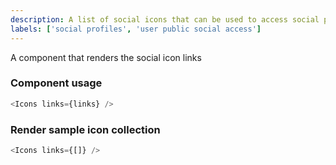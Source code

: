 ```yaml
---
description: A list of social icons that can be used to access social profile of the person
labels: ['social profiles', 'user public social access']
---
```



A component that renders the social icon links

### Component usage

```js
<Icons links={links} />
```

### Render sample icon collection

```js live
<Icons links={[]} />
```

